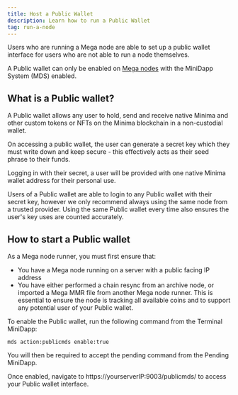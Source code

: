 ```yaml
---
title: Host a Public Wallet
description: Learn how to run a Public Wallet
tag: run-a-node
---
```


Users who are running a Mega node are able to set up a public wallet interface for users who are not able to run a node themselves.

A Public wallet can only be enabled on [Mega nodes](/docs/run-a-node/mega-node) with the MiniDapp System (MDS) enabled.

## What is a Public wallet?

A Public wallet allows any user to hold, send and receive native Minima and other custom tokens or NFTs on the Minima blockchain in a non-custodial wallet.

On accessing a public wallet, the user can generate a secret key which they must write down and keep secure - this effectively acts as their seed phrase to their funds.

Logging in with their secret, a user will be provided with one native Minima wallet address for their personal use.

Users of a Public wallet are able to login to any Public wallet with their secret key, however we only recommend always using the same node from a trusted provider. Using the same Public wallet every time also ensures the user's key uses are counted accurately.

## How to start a Public wallet

As a Mega node runner, you must first ensure that:

- You have a Mega node running on a server with a public facing IP address
- You have either performed a chain resync from an archive node, or imported a Mega MMR file from another Mega node runner. This is essential to ensure the node is tracking all available coins and to support any potential user of your Public wallet.

To enable the Public wallet, run the following command from the Terminal MiniDapp:

`mds action:publicmds enable:true`

You will then be required to accept the pending command from the Pending MiniDapp.

Once enabled, navigate to https://yourserverIP:9003/publicmds/ to access your Public wallet interface.
